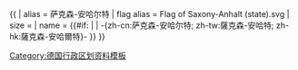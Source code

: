 {{ {{{1<noinclude>|country showdata</noinclude>}}}
| alias = 萨克森-安哈尔特
| flag alias = Flag of Saxony-Anhalt (state).svg
| size = {{{size|}}}
| name = {{#if: {{{name|}}} | {{{name|}}} | -{zh-cn:萨克森-安哈尔特; zh-tw:薩克森-安哈特; zh-hk:薩克森-安哈爾特}- }}
}}<noinclude>
[[Category:德国行政区划资料模板]]
</noinclude>